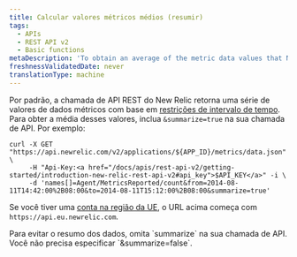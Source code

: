 ```yaml
---
title: Calcular valores métricos médios (resumir)
tags:
  - APIs
  - REST API v2
  - Basic functions
metaDescription: 'To obtain an average of the metric data values that New Relic''s REST API returns, include "summarize=true" in your API call.'
freshnessValidatedDate: never
translationType: machine
---
```


Por padrão, a chamada de API REST do New Relic retorna uma série de valores de dados métricos com base em [restrições de intervalo de tempo](/docs/apm/apis/requirements/extracting-metric-data#time). Para obter a média desses valores, inclua `&summarize=true` na sua chamada de API. Por exemplo:

```
curl -X GET "https://api.newrelic.com/v2/applications/${APP_ID}/metrics/data.json" \
     -H "Api-Key:<a href="/docs/apis/rest-api-v2/getting-started/introduction-new-relic-rest-api-v2#api_key">$API_KEY</a>" -i \
     -d 'names[]=Agent/MetricsReported/count&from=2014-08-11T14:42:00%2B08:00&to=2014-08-11T15:12:00%2B08:00&summarize=true'
```

Se você tiver uma [conta na região da UE](/docs/using-new-relic/welcome-new-relic/getting-started/introduction-eu-region-data-center), o URL acima começa com `https://api.eu.newrelic.com`.

<Callout variant="tip">
  Para evitar o resumo dos dados, omita `summarize` na sua chamada de API. Você não precisa especificar `&summarize=false`.
</Callout>

